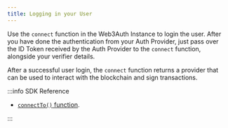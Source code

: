 ```yaml
---
title: Logging in your User
---
```


Use the `connect` function in the Web3Auth Instance to login the user. After you have done the authentication from your Auth Provider, just pass over
the ID Token received by the Auth Provider to the `connect` function, alongside your verifier details.

After a successful user login, the `connect` function returns a provider that can be used to interact with the blockchain and sign transactions.

:::info SDK Reference

- [`connectTo()` function](/sdk/core-kit/sfa-web/usage#logging-in-your-user).

:::
